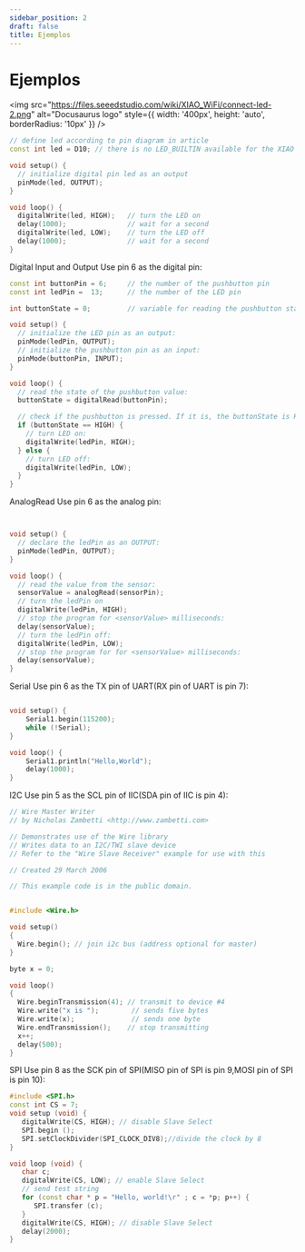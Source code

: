 ```yaml
---
sidebar_position: 2
draft: false
title: Ejemplos
---
```


# Ejemplos


<img 
  src="https://files.seeedstudio.com/wiki/XIAO_WiFi/connect-led-2.png" 
  alt="Docusaurus logo" 
  style={{
    width: '400px',
    height: 'auto',
    borderRadius: '10px'
  }}
/>

```cpp
// define led according to pin diagram in article
const int led = D10; // there is no LED_BUILTIN available for the XIAO ESP32C3.

void setup() {
  // initialize digital pin led as an output
  pinMode(led, OUTPUT);
}

void loop() {
  digitalWrite(led, HIGH);   // turn the LED on 
  delay(1000);               // wait for a second
  digitalWrite(led, LOW);    // turn the LED off
  delay(1000);               // wait for a second
}

```

Digital Input and Output
Use pin 6 as the digital pin:
```cpp
const int buttonPin = 6;     // the number of the pushbutton pin
const int ledPin =  13;      // the number of the LED pin

int buttonState = 0;         // variable for reading the pushbutton status

void setup() {
  // initialize the LED pin as an output:
  pinMode(ledPin, OUTPUT);
  // initialize the pushbutton pin as an input:
  pinMode(buttonPin, INPUT);
}

void loop() {
  // read the state of the pushbutton value:
  buttonState = digitalRead(buttonPin);

  // check if the pushbutton is pressed. If it is, the buttonState is HIGH:
  if (buttonState == HIGH) {
    // turn LED on:
    digitalWrite(ledPin, HIGH);
  } else {
    // turn LED off:
    digitalWrite(ledPin, LOW);
  }
}

```

AnalogRead
Use pin 6 as the analog pin:
```cpp


void setup() {
  // declare the ledPin as an OUTPUT:
  pinMode(ledPin, OUTPUT);
}

void loop() {
  // read the value from the sensor:
  sensorValue = analogRead(sensorPin);
  // turn the ledPin on
  digitalWrite(ledPin, HIGH);
  // stop the program for <sensorValue> milliseconds:
  delay(sensorValue);
  // turn the ledPin off:
  digitalWrite(ledPin, LOW);
  // stop the program for for <sensorValue> milliseconds:
  delay(sensorValue);
}

```

Serial
Use pin 6 as the TX pin of UART(RX pin of UART is pin 7):
```cpp

void setup() {
    Serial1.begin(115200);
    while (!Serial);
}

void loop() {
    Serial1.println("Hello,World");
    delay(1000);
}

```

I2C
Use pin 5 as the SCL pin of IIC(SDA pin of IIC is pin 4):
```cpp
// Wire Master Writer
// by Nicholas Zambetti <http://www.zambetti.com>

// Demonstrates use of the Wire library
// Writes data to an I2C/TWI slave device
// Refer to the "Wire Slave Receiver" example for use with this

// Created 29 March 2006

// This example code is in the public domain.


#include <Wire.h>

void setup()
{
  Wire.begin(); // join i2c bus (address optional for master)
}

byte x = 0;

void loop()
{
  Wire.beginTransmission(4); // transmit to device #4
  Wire.write("x is ");        // sends five bytes
  Wire.write(x);              // sends one byte  
  Wire.endTransmission();    // stop transmitting
  x++;
  delay(500);
}
```

SPI
Use pin 8 as the SCK pin of SPI(MISO pin of SPI is pin 9,MOSI pin of SPI is pin 10):
```cpp
#include <SPI.h>
const int CS = 7;
void setup (void) {
   digitalWrite(CS, HIGH); // disable Slave Select
   SPI.begin ();
   SPI.setClockDivider(SPI_CLOCK_DIV8);//divide the clock by 8
}

void loop (void) {
   char c;
   digitalWrite(CS, LOW); // enable Slave Select
   // send test string
   for (const char * p = "Hello, world!\r" ; c = *p; p++) {
      SPI.transfer (c);
   }
   digitalWrite(CS, HIGH); // disable Slave Select
   delay(2000);
}
```